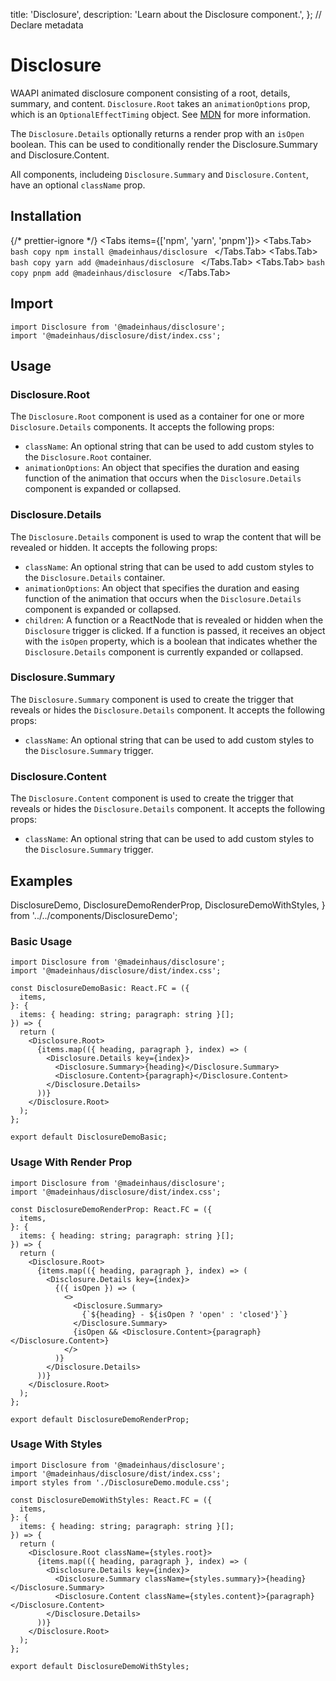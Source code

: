 
  title: 'Disclosure',
  description: 'Learn about the Disclosure component.',
}; // Declare metadata

# Disclosure

WAAPI animated disclosure component consisting of a root, details, summary, and content.
`Disclosure.Root` takes an `animationOptions` prop, which is an `OptionalEffectTiming` object.
See [MDN](https://developer.mozilla.org/en-US/docs/Web/API/AnimationEffectTimingProperties)
for more information.

The `Disclosure.Details` optionally returns a render prop with an `isOpen` boolean.
This can be used to conditionally render the Disclosure.Summary and Disclosure.Content.

All components, includeing `Disclosure.Summary` and `Disclosure.Content`, have an optional `className` prop.

## Installation

{/* prettier-ignore */}
<Tabs items={['npm', 'yarn', 'pnpm']}>
    <Tabs.Tab>
        ```bash copy
        npm install @madeinhaus/disclosure
        ```
    </Tabs.Tab>
    <Tabs.Tab>
        ```bash copy
        yarn add @madeinhaus/disclosure
        ```
    </Tabs.Tab>
    <Tabs.Tab>
        ```bash copy
        pnpm add @madeinhaus/disclosure
        ```
    </Tabs.Tab>
</Tabs>

## Import

```tsx copy
import Disclosure from '@madeinhaus/disclosure';
import '@madeinhaus/disclosure/dist/index.css';
```

## Usage

### Disclosure.Root

The `Disclosure.Root` component is used as a container for one or more `Disclosure.Details` components. It accepts the following props:

- `className`: An optional string that can be used to add custom styles to the `Disclosure.Root` container.
- `animationOptions`: An object that specifies the duration and easing function of the animation that occurs when the `Disclosure.Details` component is expanded or collapsed.

### Disclosure.Details

The `Disclosure.Details` component is used to wrap the content that will be revealed or hidden. It accepts the following props:

- `className`: An optional string that can be used to add custom styles to the `Disclosure.Details` container.
- `animationOptions`: An object that specifies the duration and easing function of the animation that occurs when the `Disclosure.Details` component is expanded or collapsed.
- `children`: A function or a ReactNode that is revealed or hidden when the `Disclosure` trigger is clicked. If a function is passed, it receives an object with the `isOpen` property, which is a boolean that indicates whether the `Disclosure.Details` component is currently expanded or collapsed.

### Disclosure.Summary

The `Disclosure.Summary` component is used to create the trigger that reveals or hides the `Disclosure.Details` component. It accepts the following props:

- `className`: An optional string that can be used to add custom styles to the `Disclosure.Summary` trigger.

### Disclosure.Content

The `Disclosure.Content` component is used to create the trigger that reveals or hides the `Disclosure.Details` component. It accepts the following props:

- `className`: An optional string that can be used to add custom styles to the `Disclosure.Summary` trigger.

## Examples

  DisclosureDemo,
  DisclosureDemoRenderProp,
  DisclosureDemoWithStyles,
} from '../../components/DisclosureDemo';

### Basic Usage

```tsx filename="DisclosureDemoBasic.tsx" {1-2,10-17} copy showLineNumbers
import Disclosure from '@madeinhaus/disclosure';
import '@madeinhaus/disclosure/dist/index.css';

const DisclosureDemoBasic: React.FC = ({
  items,
}: {
  items: { heading: string; paragraph: string }[];
}) => {
  return (
    <Disclosure.Root>
      {items.map(({ heading, paragraph }, index) => (
        <Disclosure.Details key={index}>
          <Disclosure.Summary>{heading}</Disclosure.Summary>
          <Disclosure.Content>{paragraph}</Disclosure.Content>
        </Disclosure.Details>
      ))}
    </Disclosure.Root>
  );
};

export default DisclosureDemoBasic;
```

<DisclosureDemo />

### Usage With Render Prop

```tsx filename="DisclosureDemoRenderProp.tsx" {1-2,10-23} copy showLineNumbers
import Disclosure from '@madeinhaus/disclosure';
import '@madeinhaus/disclosure/dist/index.css';

const DisclosureDemoRenderProp: React.FC = ({
  items,
}: {
  items: { heading: string; paragraph: string }[];
}) => {
  return (
    <Disclosure.Root>
      {items.map(({ heading, paragraph }, index) => (
        <Disclosure.Details key={index}>
          {({ isOpen }) => (
            <>
              <Disclosure.Summary>
                {`${heading} - ${isOpen ? 'open' : 'closed'}`}
              </Disclosure.Summary>
              {isOpen && <Disclosure.Content>{paragraph}</Disclosure.Content>}
            </>
          )}
        </Disclosure.Details>
      ))}
    </Disclosure.Root>
  );
};

export default DisclosureDemoRenderProp;
```

<DisclosureDemoRenderProp />

### Usage With Styles

```tsx filename="DisclosureDemoWithStyles.tsx" {1-2,11-18} copy showLineNumbers
import Disclosure from '@madeinhaus/disclosure';
import '@madeinhaus/disclosure/dist/index.css';
import styles from './DisclosureDemo.module.css';

const DisclosureDemoWithStyles: React.FC = ({
  items,
}: {
  items: { heading: string; paragraph: string }[];
}) => {
  return (
    <Disclosure.Root className={styles.root}>
      {items.map(({ heading, paragraph }, index) => (
        <Disclosure.Details key={index}>
          <Disclosure.Summary className={styles.summary}>{heading}</Disclosure.Summary>
          <Disclosure.Content className={styles.content}>{paragraph}</Disclosure.Content>
        </Disclosure.Details>
      ))}
    </Disclosure.Root>
  );
};

export default DisclosureDemoWithStyles;
```

<DisclosureDemoWithStyles />
